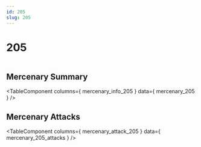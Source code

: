```yaml
---
id: 205
slug: 205
---
```



# 205

<div style = {{ display: "flex" }}>
    <Image img={require('@site/static/img/mercenaries/illust/thum_char_view_n_205.jpg')}/>
    
</div>

## Mercenary Summary

<TableComponent
  columns={ mercenary_info_205 }
  data={ mercenary_205 }
/>

## Mercenary Attacks

<TableComponent
  columns={ mercenary_attack_205 }
  data={ mercenary_205_attacks }
/>